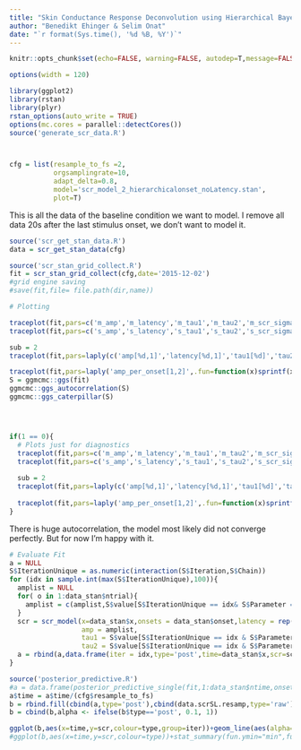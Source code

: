 ```yaml
---
title: "Skin Conductance Response Deconvolution using Hierarchical Bayesian Posterior Estimation"
author: "Benedikt Ehinger & Selim Onat"
date: "`r format(Sys.time(), '%d %B, %Y')`"
---
```

  
```r
knitr::opts_chunk$set(echo=FALSE, warning=FALSE, autodep=T,message=FALSE,cache=T,fig.width=12, fig.height=4) #usually fig height 8
```

```r
options(width = 120)
```

```r
library(ggplot2)
library(rstan)
library(plyr)
rstan_options(auto_write = TRUE)
options(mc.cores = parallel::detectCores())
source('generate_scr_data.R')



cfg = list(resample_to_fs =2,
           orgsamplingrate=10,
           adapt_delta=0.8,
           model='scr_model_2_hierarchicalonset_noLatency.stan',
           plot=T)
```
This is all the data of the baseline condition we want to model. I remove all data 20s after the last stimulus onset, we don't want to model it.

```r
source('scr_get_stan_data.R')
data = scr_get_stan_data(cfg)
```

```r
source('scr_stan_grid_collect.R')
fit = scr_stan_grid_collect(cfg,date='2015-12-02')
#grid engine saving
#save(fit,file= file.path(dir,name))
```

```r
# Plotting

traceplot(fit,pars=c('m_amp','m_latency','m_tau1','m_tau2','m_scr_sigma'),inc_warmup=T)
traceplot(fit,pars=c('s_amp','s_latency','s_tau1','s_tau2','s_scr_sigma'),inc_warmup=T)

sub = 2
traceplot(fit,pars=laply(c('amp[%d,1]','latency[%d,1]','tau1[%d]','tau2[%d]','scr_sigma[%d]'),.fun=function(x)sprintf(x,sub)),inc_warmup=T)

traceplot(fit,pars=laply('amp_per_onset[1,2]',.fun=function(x)sprintf(x,sub)),inc_warmup=T)
S = ggmcmc::ggs(fit)
ggmcmc::ggs_autocorrelation(S)
ggmcmc::ggs_caterpillar(S)




if(1 == 0){
  # Plots just for diagnostics 
  traceplot(fit,pars=c('m_amp','m_latency','m_tau1','m_tau2','m_scr_sigma'),inc_warmup=T)
  traceplot(fit,pars=c('s_amp','s_latency','s_tau1','s_tau2','s_scr_sigma'),inc_warmup=T)
  
  sub = 2
  traceplot(fit,pars=laply(c('amp[%d,1]','latency[%d,1]','tau1[%d]','tau2[%d]','scr_sigma[%d]'),.fun=function(x)sprintf(x,sub)),inc_warmup=T)
  
  traceplot(fit,pars=laply('amp_per_onset[1,2]',.fun=function(x)sprintf(x,sub)),inc_warmup=T)
}
```
There is huge autocorrelation, the model most likely did not converge perfectly. But for now I'm happy with it.

```r
# Evaluate Fit
a = NULL
S$IterationUnique = as.numeric(interaction(S$Iteration,S$Chain))
for (idx in sample.int(max(S$IterationUnique),100)){
  amplist = NULL
  for( o in 1:data_stan$ntrial){
    amplist = c(amplist,S$value[S$IterationUnique == idx& S$Parameter == paste0('amp_per_onset.1.',o,'.')])
  }
  scr = scr_model(x=data_stan$x,onsets = data_stan$onset,latency = rep(S$value[S$IterationUnique == idx & S$Parameter=='latency.1.'],data_stan$ntrial),
                  amp = amplist,
                  tau1 = S$value[S$IterationUnique == idx & S$Parameter=='tau1'],
                  tau2 = S$value[S$IterationUnique == idx & S$Parameter=='tau2'])
  a = rbind(a,data.frame(iter = idx,type='post',time=data_stan$x,scr=scr))
}

source('posterior_predictive.R')
#a = data.frame(posterior_predictive_single(fit,1:data_stan$ntime,onsets=data.frame(onset=data_stan$onset,condition=1)))
a$time = a$time/(cfg$resample_to_fs)
b = rbind.fill(cbind(a,type='post'),cbind(data.scrSL.resamp,type='raw'))
b = cbind(b,alpha <- ifelse(b$type=='post', 0.1, 1))

ggplot(b,aes(x=time,y=scr,colour=type,group=iter))+geom_line(aes(alpha=alpha))
#ggplot(b,aes(x=time,y=scr,colour=type))+stat_summary(fun.ymin="min",fun.ymax="max",fun.y=median,geom='errorbar')+geom_line()

```

